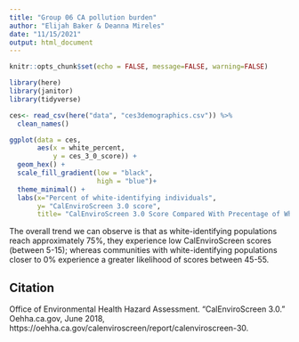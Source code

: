 ```yaml
---
title: "Group 06 CA pollution burden"
author: "Elijah Baker & Deanna Mireles"
date: "11/15/2021"
output: html_document
---
```


```r
knitr::opts_chunk$set(echo = FALSE, message=FALSE, warning=FALSE)
```

```r
library(here)
library(janitor)
library(tidyverse)
```


```r
ces<- read_csv(here("data", "ces3demographics.csv")) %>%
  clean_names()
```


```r
ggplot(data = ces, 
       aes(x = white_percent, 
           y = ces_3_0_score)) +
  geom_hex() +
  scale_fill_gradient(low = "black", 
                      high = "blue")+
  theme_minimal() +
  labs(x="Percent of white-identifying individuals",
       y= "CalEnviroScreen 3.0 score",
       title= "CalEnviroScreen 3.0 Score Compared With Precentage of White-idenitfied Individuals")

```

The overall trend we can observe is that as white-identifying populations reach approximately 75%, they experience low CalEnviroScreen scores (between 5-15); whereas communities with white-identifying populations closer to 0% experience a greater likelihood of scores between 45-55.

## Citation

Office of Environmental Health Hazard Assessment. “CalEnviroScreen 3.0.” Oehha.ca.gov, June 2018, https://oehha.ca.gov/calenviroscreen/report/calenviroscreen-30. 
